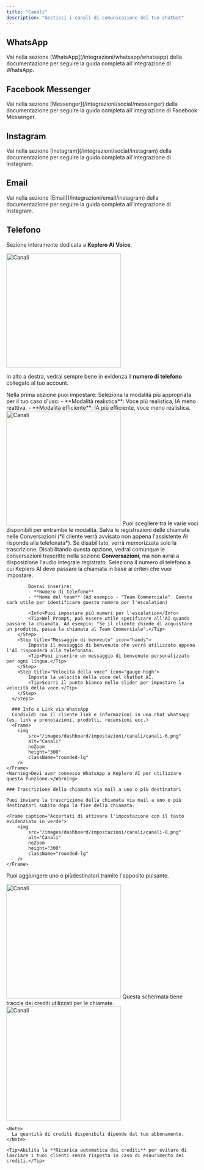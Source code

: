 ```yaml
---
title: "Canali"
description: "Gestisci i canali di comunicazione del tuo chatbot"
---
```

## <Icon icon="whatsapp" /> WhatsApp


<Tip>
Vai nella sezione [WhatsApp](/integrazioni/whatsapp/whatsapp) della documentazione per seguire la guida completa all'integrazione di WhatsApp.
</Tip>

## <Icon icon="facebook-messenger" /> Facebook Messenger

<Tip>
Vai nella sezione [Messenger](/integrazioni/social/messenger) della documentazione per seguire la guida completa all'integrazione di Facebook Messenger.
</Tip>

## <Icon icon="instagram" /> Instagram

<Tip>
Vai nella sezione [Instagram](/integrazioni/social/instagram) della documentazione per seguire la guida completa all'integrazione di Instagram.
</Tip>

## <Icon icon="at" /> Email 

<Tip>
Vai nella sezione [Email](/integrazioni/email/instagram) della documentazione per seguire la guida completa all'integrazione di Instagram.
</Tip>

## <Icon icon="phone" /> Telefono

Sezione interamente dedicata a **Keplero AI Voice**.
<Frame>
  <img
    src="/images/dashboard/impostazioni/canali/canali-5.png"
    alt="Canali"
    noZoom
    height="300"
    className="rounded-lg"
  />
</Frame>

<Tip>In alto a destra, vedrai sempre bene in evidenza il **numero di telefono** collegato al tuo account.</Tip>

<Tabs>
  <Tab title="Impostazioni" icon="sliders">
      Nella prima sezione puoi impostare: 
      <Steps>
        <Step title="Voce e modello vocale" icon="waveform">
            Seleziona la modalità più appropriata per il tuo caso d'uso: 
            - **Modalità realistica**: Voce più realistica, IA meno reattiva.
            - **Modalità efficiente**: IA più efficiente, voce meno realistica.
            <Frame>
              <img
                src="/images/dashboard/impostazioni/canali/canali-10.png"
                alt="Canali"
                noZoom
                height="300"
                className="rounded-lg"
              />
            </Frame>
            <Tip>Puoi scegliere tra le varie voci disponibili per entrambe le modalità.</Tip>
        </Step>
        <Step title="Registrazione delle chiamate" icon="record-vinyl">
            Salva le registrazioni delle chiamate nelle Conversazioni (*il cliente verrà avvisato non appena l'assistente AI risponde alla telefonata*). Se disabilitato, verrà memorizzata solo la trascrizione.
            <Info>Disabilitando questa opzione, vedrai comunque le conversazioni trascritte nella sezione <strong>Conversazioni</strong>, ma non avrai a disposizione l'audio integrale registrato.</Info>
        </Step>
        <Step title="Escalation" icon="headset">
            Seleziona il numero di telefono a cui Keplero AI deve passare la chiamata in base ai criteri che vuoi impostare.

            Dovrai inserire: 
            - **Numero di telefono**
            - **Nome del team** (Ad esempio - "Team Commerciale". Questo sarà utile per identificare questo numero per l'escalation)

            <Info>Puoi impostare più numeri per l'escalation</Info>
            <Tip>Nel Prompt, può essere utile specificare all'AI quando passare la chiamata. Ad esempio: "Se il cliente chiede di acquistare un prodotto, passa la chiamata al Team Commerciale".</Tip>
        </Step>
        <Step title="Messaggio di benveuto" icon="hands">
            Imposta il messaggio di benvenuto che verrà utilizzato appena l'AI risponderà alla telefonata.
            <Tip>Puoi inserire un messaggio di benvenuto personalizzato per ogni lingua.</Tip>
        </Step>
        <Step title="Velocità della voce" icon="gauge-high">
            Imposta la velocità della voce del chatbot AI.
            <Tip>Scorri il punto bianco nello slider per impostare la velocità della voce.</Tip>
        </Step>
      </Steps>
  </Tab>
  <Tab title="Fine della chiamata" icon="bolt">
      
      ### Info e Link via WhatsApp
      Condividi con il cliente link e informazioni in una chat whatsapp (es. link a prenotazioni, prodotti, recensioni ecc.)
      <Frame>
        <img
            src="/images/dashboard/impostazioni/canali/canali-6.png"
            alt="Canali"
            noZoom
            height="300"
            className="rounded-lg"
        />
    </Frame>
    <Warning>Devi aver connesso WhatsApp a Keplero AI per utilizzare questa funzione.</Warning>
  
    ### Trascrizione della chiamata via mail a uno o più destinatari

    Puoi inviare la trascrizione della chiamata via mail a uno o più destinatari subito dopo la fine della chiamata.
  
    <Frame caption="Accertati di attivare l'impostazione con il tasto evidenziato in verde">
        <img
            src="/images/dashboard/impostazioni/canali/canali-8.png"
            alt="Canali"
            noZoom
            height="300"
            className="rounded-lg"
        />
    </Frame>
  
  Puoi aggiungere uno o piùdestinatari tramite l'apposito pulsante.
  <Frame>
    <img
        src="/images/dashboard/impostazioni/canali/canali-9.png"
        alt="Canali"
        noZoom
        height="300"  
        className="rounded-lg"
    />
  </Frame>

  </Tab>
  <Tab title="Crediti" icon="credit-card">
      Questa schermata tiene traccia dei crediti utilizzati per le chiamate.
        <Frame>
      <img
            src="/images/dashboard/impostazioni/canali/canali-7.png"
            alt="Canali"
            noZoom
            height="300"
            className="rounded-lg"
        />
    </Frame>

    <Note>
      La quantità di crediti disponibili dipende dal tuo abbonamento.
    </Note>

    <Tip>Abilita la **Ricarica automatica dei crediti** per evitare di lasciare i tuoi clienti senza risposta in caso di esaurimento dei crediti.</Tip>

  </Tab>
</Tabs>